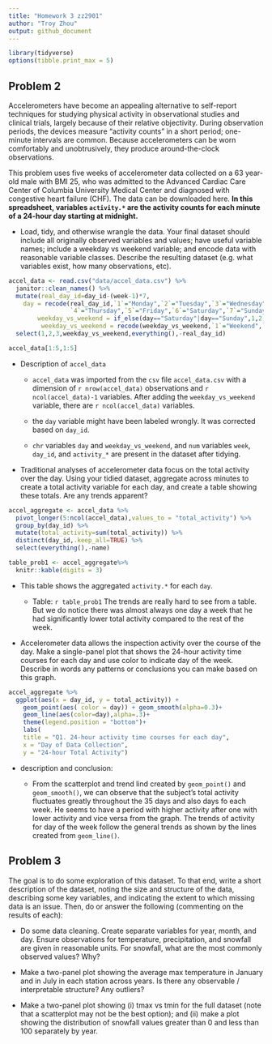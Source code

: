 ```yaml
---
title: "Homework 3 zz2901"
author: "Troy Zhou"
output: github_document
---
```


```r
library(tidyverse)
options(tibble.print_max = 5)
```

## Problem 2

Accelerometers have become an appealing alternative to self-report techniques for studying physical activity in observational studies and clinical trials, largely because of their relative objectivity. During observation periods, the devices measure “activity counts” in a short period; one-minute intervals are common. Because accelerometers can be worn comfortably and unobtrusively, they produce around-the-clock observations.

This problem uses five weeks of accelerometer data collected on a 63 year-old male with BMI 25, who was admitted to the Advanced Cardiac Care Center of Columbia University Medical Center and diagnosed with congestive heart failure (CHF). The data can be downloaded here. **In this spreadsheet, variables `activity.*` are the activity counts for each minute of a 24-hour day starting at midnight.**

* Load, tidy, and otherwise wrangle the data. Your final dataset should include all originally observed variables and values; have useful variable names; include a weekday vs weekend variable; and encode data with reasonable variable classes. Describe the resulting dataset (e.g. what variables exist, how many observations, etc).

```r
accel_data <- read.csv("data/accel_data.csv") %>% 
  janitor::clean_names() %>% 
  mutate(real_day_id=day_id-(week-1)*7,
    day = recode(real_day_id,`1`="Monday",`2`="Tuesday",`3`="Wednesday",
                 `4`="Thursday",`5`="Friday",`6`="Saturday",`7`="Sunday"),
        weekday_vs_weekend = if_else(day=="Saturday"|day=="Sunday",1,2,missing=99),
         weekday_vs_weekend = recode(weekday_vs_weekend,`1`="Weekend",`2`="Weekday")) %>% 
  select(1,2,3,weekday_vs_weekend,everything(),-real_day_id)

accel_data[1:5,1:5]
```

<span style="color:#36648B;font-weight:700">

* Description of `accel_data`

  * `accel_data` was imported from the `csv` file `accel_data.csv` with a dimension of ``r nrow(accel_data)`` observations and ``r ncol(accel_data)-1`` variables. After adding the `weekday_vs_weekend` variable, there are ``r ncol(accel_data)`` variables. 
  
  * the `day` variable might have been labeled wrongly. It was corrected based on `day_id`.
  
  * `chr` variables `day` and `weekday_vs_weekend`, and `num` variables `week`, `day_id`, and `activity_*` are present in the dataset after tidying. 

</span>

* Traditional analyses of accelerometer data focus on the total activity over the day. Using your tidied dataset, aggregate across minutes to create a total activity variable for each day, and create a table showing these totals. Are any trends apparent?

```r
accel_aggregate <- accel_data %>% 
  pivot_longer(5:ncol(accel_data),values_to = "total_activity") %>% 
  group_by(day_id) %>% 
  mutate(total_activity=sum(total_activity)) %>% 
  distinct(day_id,.keep_all=TRUE) %>% 
  select(everything(),-name)

table_prob1 <- accel_aggregate%>% 
  knitr::kable(digits = 3)
```

<span style="color:#36648B;font-weight:700">

* This table shows the aggregated `activity.*` for each `day`.

  * Table: `r table_prob1` The trends are really hard to see from a table. But we do notice there was almost always one day a week that he had significantly lower total activity compared to the rest of the week.

</span>

* Accelerometer data allows the inspection activity over the course of the day. Make a single-panel plot that shows the 24-hour activity time courses for each day and use color to indicate day of the week. Describe in words any patterns or conclusions you can make based on this graph.

```r
accel_aggregate %>%
  ggplot(aes(x = day_id, y = total_activity)) + 
    geom_point(aes( color = day)) + geom_smooth(alpha=0.3)+
    geom_line(aes(color=day),alpha=.3)+
    theme(legend.position = "bottom")+
    labs(
    title = "Q1. 24-hour activity time courses for each day",
    x = "Day of Data Collection",
    y = "24-hour Total Activity")
```

<span style="color:#36648B;font-weight:700">

* description and conclusion:

  * From the scatterplot and trend lind created by `geom_point()` and `geom_smooth()`, we can observe that the subject's total activity fluctuates greatly throughout the 35 days and also days fo each week. He seems to have a period with higher activity after one with lower activity and vice versa from the graph. The trends of activity for day of the week follow the general trends as shown by the lines created from `geom_line()`.
  
</span>

## Problem 3

The goal is to do some exploration of this dataset. To that end, write a short description of the dataset, noting the size and structure of the data, describing some key variables, and indicating the extent to which missing data is an issue. Then, do or answer the following (commenting on the results of each):

* Do some data cleaning. Create separate variables for year, month, and day. Ensure observations for temperature, precipitation, and snowfall are given in reasonable units. For snowfall, what are the most commonly observed values? Why?

<span style="color:#36648B;font-weight:700">

</span>

* Make a two-panel plot showing the average max temperature in January and in July in each station across years. Is there any observable / interpretable structure? Any outliers?

<span style="color:#36648B;font-weight:700">

</span>

* Make a two-panel plot showing (i) tmax vs tmin for the full dataset (note that a scatterplot may not be the best option); and (ii) make a plot showing the distribution of snowfall values greater than 0 and less than 100 separately by year.

<span style="color:#36648B;font-weight:700">

</span>


